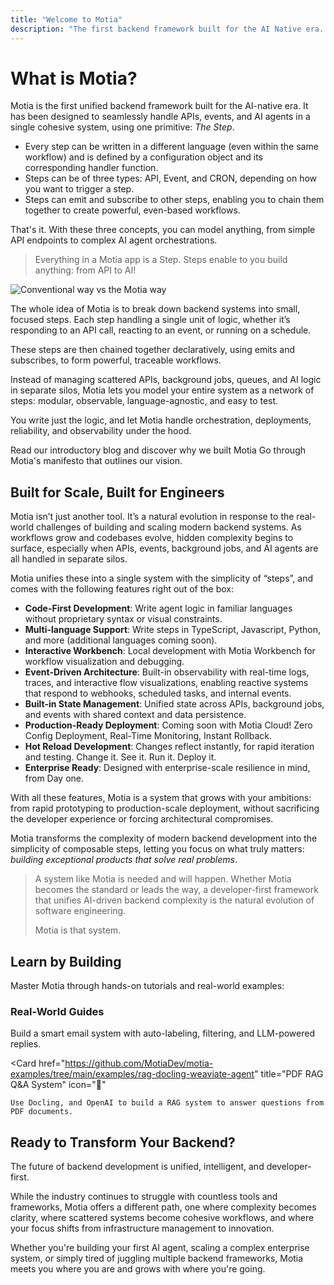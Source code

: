 ```yaml
---
title: "Welcome to Motia"
description: "The first backend framework built for the AI Native era. Unify your APIs, workflows, and AI agents into one powerful system."
---
```


# What is Motia?

Motia is the first unified backend framework built for the AI-native era. It has been designed to seamlessly handle APIs, events, and AI agents in a single cohesive system, using one primitive: _The Step_.

- Every step can be written in a different language (even within the same workflow) and is defined by a configuration object and its corresponding handler function.
- Steps can be of three types: API, Event, and CRON, depending on how you want to trigger a step.
- Steps can emit and subscribe to other steps, enabling you to chain them together to create powerful, even-based workflows.

That's it. With these three concepts, you can model anything, from simple API endpoints to complex AI agent orchestrations.

> Everything in a Motia app is a Step. Steps enable to you build anything: from API to AI!

![Conventional way vs the Motia way](./img/idea-of-motia.png)

The whole idea of Motia is to break down backend systems into small, focused steps. Each step handling a single unit of logic, whether it’s responding to an API call, reacting to an event, or running on a schedule. 

These steps are then chained together declaratively, using emits and subscribes, to form powerful, traceable workflows.

Instead of managing scattered APIs, background jobs, queues, and AI logic in separate silos, Motia lets you model your entire system as a network of steps: modular, observable, language-agnostic, and easy to test. 

You write just the logic, and let Motia handle orchestration, deployments, reliability, and observability under the hood.

<Cards>
  <Card
    href="https://dev.to/motiadev/introducing-motia-3oja-temp-slug-3967652?preview=c67eba085f74a7cf7b2c509a1548676bce436734e51ef49f52b1927b110de0fa2e214aa713e90c7a3301332e5d0eb658a6d1bdacb9a4777d93f37b52"
    title="Why we exist"
  >
    Read our introductory blog and discover why we built Motia
  </Card>
  <Card
    href="https://www.motia.dev/manifesto"
    title="Our manifesto"
  >
    Go through Motia's manifesto that outlines our vision.
  </Card>
</Cards>

## Built for Scale, Built for Engineers

Motia isn’t just another tool. It’s a natural evolution in response to the real-world challenges of building and scaling modern backend systems. As workflows grow and codebases evolve, hidden complexity begins to surface, especially when APIs, events, background jobs, and AI agents are all handled in separate silos. 

Motia unifies these into a single system with the simplicity of “steps”, and comes with the following features right out of the box:

- **Code-First Development**: Write agent logic in familiar languages without proprietary syntax or visual constraints.
- **Multi-language Support**: Write steps in TypeScript, Javascript, Python, and more (additional languages coming soon).
- **Interactive Workbench**: Local development with Motia Workbench for workflow visualization and debugging.
- **Event-Driven Architecture**: Built-in observability with real-time logs, traces, and interactive flow visualizations, enabling reactive systems that respond to webhooks, scheduled tasks, and internal events.
- **Built-in State Management**: Unified state across APIs, background jobs, and events with shared context and data persistence.
- **Production-Ready Deployment**: Coming soon with Motia Cloud! Zero Config Deployment, Real-Time Monitoring, Instant Rollback.
- **Hot Reload Development**: Changes reflect instantly, for rapid iteration and testing. Change it. See it. Run it. Deploy it.
- **Enterprise Ready**: Designed with enterprise-scale resilience in mind, from Day one.

With all these features, Motia is a system that grows with your ambitions: from rapid prototyping to production-scale deployment, without sacrificing the developer experience or forcing architectural compromises. 

Motia transforms the complexity of modern backend development into the simplicity of composable steps, letting you focus on what truly matters: _building exceptional products that solve real problems_.


> A system like Motia is needed and will happen. Whether Motia becomes the standard or leads the way, a developer-first framework that unifies AI-driven backend complexity is the natural evolution of software engineering.
> 
>Motia is that system.


## Learn by Building

Master Motia through hands-on tutorials and real-world examples:

### Real-World Guides

<Cards>
  <Card
    href="https://github.com/MotiaDev/motia-examples/tree/main/examples/gmail-workflow"
    title="Intelligent Gmail account manager"
    icon="✉️"
  >
    Build a smart email system with auto-labeling, filtering, and LLM-powered replies.
  </Card>

  <Card
    href="https://github.com/MotiaDev/motia-examples/tree/main/examples/rag-docling-weaviate-agent"
    title="PDF RAG Q&A System"
    icon="📄"
  >
    Use Docling, and OpenAI to build a RAG system to answer questions from PDF documents.
  </Card>
</Cards>


## Ready to Transform Your Backend?
The future of backend development is unified, intelligent, and developer-first. 

While the industry continues to struggle with countless tools and frameworks, Motia offers a different path, one where complexity becomes clarity, where scattered systems become cohesive workflows, and where your focus shifts from infrastructure management to innovation.

Whether you're building your first AI agent, scaling a complex enterprise system, or simply tired of juggling multiple backend frameworks, Motia meets you where you are and grows with where you're going.